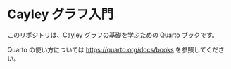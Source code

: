 # Cayley グラフ入門 {.unnumbered}

このリポジトリは、Cayley グラフの基礎を学ぶための Quarto ブックです。

Quarto の使い方については <https://quarto.org/docs/books> を参照してください。
